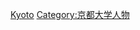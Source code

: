 {{Catnav|頁面分類|人物|校友|大學校友|日本的大学校友‎}}

{{catmore|京都大學}}
{{Commonscat|Alumni of Kyoto University}}

[[Category:日本的大学校友|Kyoto]]
[[Category:京都大学人物|Category:京都大学人物]]